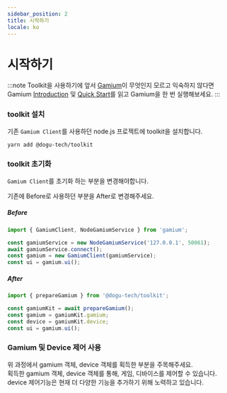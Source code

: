 ```yaml
---
sidebar_position: 2
title: 시작하기
locale: ko
---
```



# 시작하기

:::note
Toolkit을 사용하기에 앞서 [Gamium](https://gamium.dogutech.io/)이 무엇인지 모르고 익숙하지 않다면 Gamium [Introduction](https://gamium.dogutech.io/docs/get-started/introduction) 및 [Quick Start](https://gamium.dogutech.io/docs/get-started/quick-start)를 읽고 Gamium을 한 번 실행해보세요.
:::

### toolkit 설치

<Tabs groupId="language" defaultValue="ts">
<TabItem value="ts" label="TypeScript" default>

기존 `Gamium Client`를 사용하던 node.js 프로젝트에 toolkit을 설치합니다.

```bash
yarn add @dogu-tech/toolkit
```

</TabItem>
</Tabs>

### toolkit 초기화

`Gamium Client`를 초기화 하는 부분을 변경해야합니다.

기존에 Before로 사용하던 부분을 After로 변경해주세요.

<Tabs groupId="language" defaultValue="ts">
<TabItem value="ts" label="TypeScript" default>

##### Before

```ts
import { GamiumClient, NodeGamiumService } from 'gamium';

const gamiumService = new NodeGamiumService('127.0.0.1', 50061);
await gamiumService.connect();
const gamium = new GamiumClient(gamiumService);
const ui = gamium.ui();
```

##### After

```ts
import { prepareGamium } from '@dogu-tech/toolkit';

const gamiumKit = await prepareGamium();
const gamium = gamiumKit.gamium;
const device = gamiumKit.device;
const ui = gamium.ui();
```

</TabItem>
</Tabs>

### Gamium 및 Device 제어 사용

위 과정에서 gamium 객체, device 객체를 획득한 부분을 주목해주세요.  
획득한 gamium 객체, device 객체를 통해, 게임, 디바이스를 제어할 수 있습니다.
device 제어기능은 현재 더 다양한 기능을 추가하기 위해 노력하고 있습니다.
